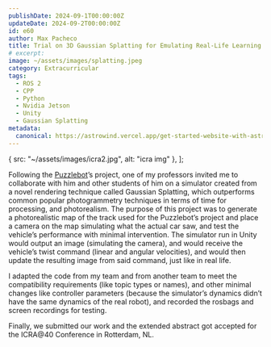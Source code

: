 ```yaml
---
publishDate: 2024-09-1T00:00:00Z
updateDate: 2024-09-2T00:00:00Z
id: e60
author: Max Pacheco
title: Trial on 3D Gaussian Splatting for Emulating Real-Life Learning Experiences in Undergraduate Educational Robotics
# excerpt:
image: ~/assets/images/splatting.jpeg
category: Extracurricular
tags:
  - ROS 2
  - CPP
  - Python
  - Nvidia Jetson
  - Unity
  - Gaussian Splatting
metadata:
  canonical: https://astrowind.vercel.app/get-started-website-with-astro-tailwind-css
---
```






  { src: "~/assets/images/icra2.jpg", alt: "icra img" },
];

Following the [Puzzlebot](/puzzlebot)’s project, one of my professors invited me to collaborate with him and other students of him on a simulator created from a novel rendering technique called Gaussian Splatting, which outperforms common popular photogrammetry techniques in terms of time for processing, and photorealism. The purpose of this project was to generate a photorealistic map of the track used for the Puzzlebot’s project and place a camera on the map simulating what the actual car saw, and test the vehicle’s performance with minimal intervention. The simulator run in Unity would output an image (simulating the camera), and would receive the vehicle’s twist command (linear and angular velocities), and would then update the resulting image from said command, just like in real life.

I adapted the code from my team and from another team to meet the compatibility requirements (like topic types or names), and other minimal changes like controller parameters (because the simulator’s dynamics didn’t have the same dynamics of the real robot), and recorded the rosbags and screen recordings for testing.

Finally, we submitted our work and the extended abstract got accepted for the ICRA@40 Conference in Rotterdam, NL.

<YouTube id="pxI8i9WXvBI"/>

<ImageGrid images={icra_imgs1} columns="1" />
